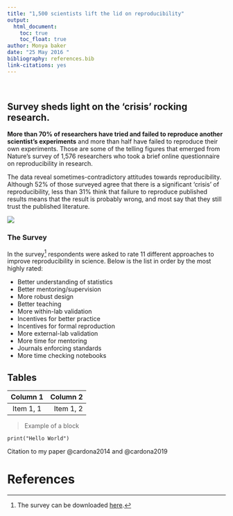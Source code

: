 ```yaml
---
title: "1,500 scientists lift the lid on reproducibility"
output:
  html_document:
    toc: true
    toc_float: true
author: Monya baker
date: "25 May 2016 "
bibliography: references.bib
link-citations: yes
---
```

\

## Survey sheds light on the 'crisis' rocking research.
**More than 70% of researchers have tried and failed to reproduce another scientist's experiments** and more than half have failed to reproduce their own experiments. Those are some of the telling figures that emerged from Nature’s survey of 1,576 researchers who took a brief online questionnaire on reproducibility in research.

The data reveal sometimes-contradictory attitudes towards reproducibility. Although 52% of those surveyed agree that there is a significant ‘crisis’ of reproducibility, less than 31% think that failure to reproduce published results means that the result is probably wrong, and most say that they still trust the published literature.

![](RRiR_figure.jpeg)

### The Survey
In the survey[^1] respondents were asked to rate 11 different approaches to improve reproducibility in science. Below is the list in order by the most highly rated:

* Better understanding of statistics
* Better mentoring/supervision
* More robust design
* Better teaching
* More within-lab validation
* Incentives for better practice
* Incentives for formal reproduction
* More external-lab validation
* More time for mentoring
* Journals enforcing standards
* More time checking notebooks

[^1]: The survey can be downloaded [here](https://www.nature.com/news/polopoly_fs/7.36741!/file/Reproduciblility%20Questionnaire.doc).

## Tables
| Column 1   | Column 2   |
| :-:        |-----------:|
| Item 1, 1  | Item 1, 2  |

> Example of a block
```
print("Hello World")
```
Citation to my paper @cardona2014 and @cardona2019

# References

